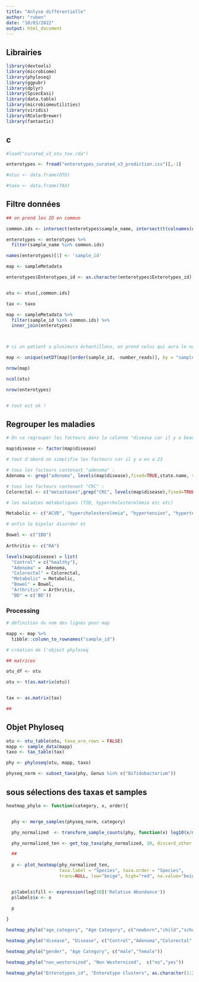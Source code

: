 ```yaml
---
title: "Anlyse différentielle"
author: "ruben"
date: "10/03/2022"
output: html_document
---
```



## Librairies

```r

library(devtools)
library(microbiome)
library(phyloseq)
library(ggpubr)
library(dplyr)
library(SpiecEasi)  
library(data.table)
library(microbiomeutilities)
library(viridis)
library(RColorBrewer)
library(fantaxtic)

```


## c

```r

#load("curated_v3_otu_tax.rda")

enterotypes <- fread("enterotypes_curated_v3_prediction.csv")[,-1]

#otus <- data.frame(OTU)

#taxo <- data.frame(TAX)


```

## Filtre données

```r


## on prend les ID en commun

common.ids <- intersect(enterotypes$sample_name, intersect(t(colnames(otus)), sampleMetadata$sample_id))

enterotypes <- enterotypes %>%
  filter(sample_name %in% common.ids)

names(enterotypes)[1] <- 'sample_id'

map <- sampleMetadata

enterotypes$Enterotypes_id <- as.character(enterotypes$Enterotypes_id)


otu <- otus[,common.ids]

tax <- taxo

map <- sampleMetadata %>%
  filter(sample_id %in% common.ids) %>%
  inner_join(enterotypes)



# si un patient a plusieurs échantillons, on prend celui qui aura le nombre de reads le plus élevé

map <- unique(setDT(map)[order(sample_id, -number_reads)], by = "sample_id")

nrow(map)

ncol(otu)

nrow(enterotypes)


# tout est ok !
```
## Regrouper les maladies

```r
# On va regrouper les facteurs dans la colonne "disease car il y a beaucoup de facteurs"

map$disease <- factor(map$disease)

# tout d'abord on simplifie les facteurs car il y a en a 23

# tous les facteurs contenant "adenoma" :
Adenoma <- grep("adenoma", levels(map$disease),fixed=TRUE,state.name, value = TRUE)

# tous les facteurs contenant "CRC" :
Colorectal <- c("metastases",grep("CRC", levels(map$disease),fixed=TRUE,state.name, value = TRUE))

# les maladies métaboliques (T2D, hypercholestérolémie etc etc)

Metabolic <- c("ACVD", "hypercholesterolemia", "hypertension", "hypertension;metastases", "IGT", "T2D")

# enfin le bipolar disorder et 

Bowel <- c("IBD")
  
Arthritis <- c("RA")

levels(map$disease) = list(
  "Control" = c("healthy"),
  "Adenoma" =  Adenoma,
  "Colorectal" = Colorectal,
  "Metabolic" = Metabolic,
  "Bowel" = Bowel,
  "Arthritis" = Arthritis,
  "BD" = c('BD'))


```


### Processing

```r

# définition du nom des lignes pour map

mapp <- map %>% 
  tibble::column_to_rownames("sample_id") 

# création de l'object phyloseq

## matrices

otu_df <- otu

otu <- t(as.matrix(otu))


tax <- as.matrix(tax)

##

```

## Objet Phyloseq

```r

otu <- otu_table(otu, taxa_are_rows = FALSE)
mapp <- sample_data(mapp)
taxo <- tax_table(tax)

phy <- phyloseq(otu, mapp, taxo)

physeq_norm <- subset_taxa(phy, Genus %in% c("Bifidobacterium"))

```


## sous sélections des taxas et samples

```r

heatmap_phylo <- function(category, x, order){


  phy <- merge_samples(physeq_norm, category)

  phy_normalized  <- transform_sample_counts(phy, function(x) log10(x/mean(x)))

  phy_normalized_ten <- get_top_taxa(phy_normalized, 10, discard_other = TRUE)

  ##
  
  p <- plot_heatmap(phy_normalized_ten,
                    taxa.label = "Species", taxa.order = "Species", 
                    trans=NULL, low="beige", high="red", na.value="beige",sample.order = order)


  p$labels$fill <- expression(log[10]('Relative Abundance'))
  p$labels$x <- x

  p
  
}

heatmap_phylo("age_category", "Age Category", c("newborn","child","schoolage","adult","senior"))

heatmap_phylo("disease", "Disease", c("Control","Adenoma","Colorectal","Metabolic", "Bowel", "Arthritis", "BD"))

heatmap_phylo("gender", "Age Category", c("male","female"))

heatmap_phylo("non_westernized", "Non Westernized",  c("no","yes"))

heatmap_phylo("Enterotypes_id", "Enterotype Clusters", as.character(1:24))

```



